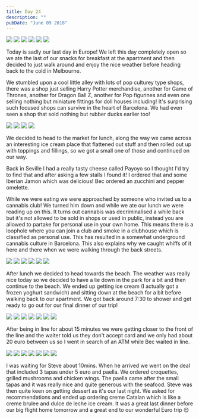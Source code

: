 ```yaml
---
title: Day 24
description: ""
pubDate: "June 09 2018"
---
```



<Grid>
  <Img src="2018-europe/2af3bc65-239f-4412-8438-e69ab0c1106e-7e26c98933042a8c708dfcc78a70fe67c60a54c8.jpg" />
  <Img src="2018-europe/9a894851-7034-43c0-add2-fd6e440cec67-4d842ce3c7f8ca191afd1bd2170594006ca0fb73.jpg" />
  <Img src="2018-europe/94096bf6-9e60-4fd1-87d4-e97e4894ced1-b67e7507fa85a27db9a6fa4b0e9f21cf39634643.jpg" />
  <Img src="2018-europe/a0eaa4bb-cf9a-4e58-ba8c-385411595dcb-01d0e2b2040bd83f82ebd00ecc0661cef0b08918.jpg" />
  <Img src="2018-europe/4cd66cce-ccf6-4dba-a64a-8dd5083203ea-53ff4fb32cfba0c799fe0fbad18c95c1f03e7e44.jpg" />
  <Img src="2018-europe/36cbdd30-fa0b-4adb-b7bd-4a4d245eceb4-fd72116b5f35f0cb78e055858381efd9ea1ae556.jpg" />
</Grid>

Today is sadly our last day in Europe! We left this day completely open so we ate the last of our snacks for breakfast at the apartment and then decided to just walk around and enjoy the nice weather before heading back to the cold in Melbourne.

We stumbled upon a cool little alley with lots of pop culturey type shops, there was a shop just selling Harry Potter merchandise, another for Game of Thrones, another for Dragon Ball Z, another for Pop figurines and even one selling nothing but miniature fittings for doll houses including! It's surprising such focused shops can survive in the heart of Barcelona. We had even seen a shop that sold nothing but rubber ducks earlier too!

<Grid>
  <Img src="2018-europe/993c6fae-b11d-4679-84fb-02ee0ef560ec-e71bb65d5187b21f0bbcd01dc18342ffe29ae453.jpg" />
  <Img src="2018-europe/4706b9fe-2feb-4aa2-b494-738843ced44d-6164a88de62e55495d4b775e10b4c0a510bd836d.jpg" />
  <Img src="2018-europe/a6618efe-abef-40e8-894d-25fd272d9b1a-4fa310801bc6084e6617b648eefdaf5a48c0a90c.jpg" />
  <Img src="2018-europe/56210b21-a655-45e2-b9db-681a461e2288-feccae2a9803056485557ea25bc4ba2fd40ae3f0.jpg" />
</Grid>

We decided to head to the market for lunch, along the way we came across an interesting ice cream place that flattened out stuff and then rolled out up with toppings and fillings, so we got a small one of those and continued on our way.

Back in Seville I had a really tasty cheese called Payoyo so I thought I'd try to find that and after asking a few stalls I found it! I ordered that and some Iberian Jamon which was delicious! Bec ordered an zucchini and pepper omelette.

While we were eating we were approached by someone who invited us to a cannabis club! We turned him down and while we ate our lunch we were reading up on this. It turns out cannabis was decriminalised a while back but it's not allowed to be sold in shops or used in public, instead you are allowed to partake for personal use in your own home. This means there is a loophole where you can join a club and smoke in a clubhouse which is classified as personal use. This has resulted in a somewhat underground cannabis culture in Barcelona. This also explains why we caught whiffs of it here and there when we were walking through the back streets.

<Grid>
  <Img src="2018-europe/c944a6ca-dcf8-4240-bcc1-adc93aa50315-4695afe4ebce67c1c5a35a0647a8194db1e3bc2d.jpg" />
  <Img src="2018-europe/476c1460-65fb-4170-a46b-9bb862057bf3-348e576787afd460ccae8341662fcedd4293553c.jpg" />
  <Img src="2018-europe/5b2c3413-c54f-4014-afdb-3a8a161dcd5c-8991f43e679437239dfb4cefd15f176706cf69fa.jpg" />
  <Img src="2018-europe/e1026888-41a5-4e0a-b6be-415833df38d3-ae7097df12f5e444374f6eb95b30832b6f8dc42c.jpg" />
  <Img src="2018-europe/72a7e01e-32ab-4b64-bbf2-587f3b01eae0-394362d4628786fceb3c94d53d2bacc2d717b172.jpg" />
  <Img src="2018-europe/19a91bc3-ab21-430e-a717-ccf9f796b14a-94bf480d301899e53851a50dd3ef93c84c3c0345.jpg" />
</Grid>

After lunch we decided to head towards the beach. The weather was really nice today so we decided to have a lie down in the park for a bit and then continue to the beach. We ended up getting ice cream (I actually got a frozen yoghurt sandwich) and sitting down at the beach for a bit before walking back to our apartment. We got back around 7:30 to shower and get ready to go out for our final dinner of our trip!

<Grid>
  <Img src="2018-europe/fce2fd02-fb95-4424-8b63-b08c7b37330b-65d18f8ad33974c59574832507bf1d6a4f0526b2.jpg" />
  <Img src="2018-europe/3ad6bbf7-eb36-45ee-af33-464417b1756a-481a3c9cd6f9ce7378154911ed8302ae635cf1b9.jpg" />
  <Img src="2018-europe/377c4eb6-3ce1-4791-b957-a8debe5b1e77-9e7c401d4264111740fe871652c0c5d33ab47c5a.jpg" />
  <Img src="2018-europe/4e983143-2445-40b0-8ada-7a06446291ef-f9eff08362c68ccf513ed3cd0dbbb9a4dc033cdc.jpg" />
  <Img src="2018-europe/3b509c81-6d9d-44f2-a0bf-cc242dabf66f-725c277c214ba8ec144cb50cd19d05b466a27ed6.jpg" />
</Grid>

<Grid>
  <Img src="2018-europe/c32c8b40-5183-4c2d-9ee9-90cfb1c7419d-87e64debd99b9f29bdfe755d95f0010d7b6cf907.jpg" />
  <Img src="2018-europe/83cfc91b-43b7-4867-a9c0-b21b9c835072-f39713560ba79825ab9eb415c6b8ba43fc399e66.jpg" />
</Grid>

After being in line for about 15 minutes we were getting closer to the front of the line and the waiter told us they don't accept card and we only had about 20 euro between us so I went in search of an ATM while Bec waited in line.

<Grid>
  <Img src="2018-europe/24cb9ac6-890c-42f8-97b8-138ac04ae19e-0648746e27a5e19ad688cf315a5a462389a458fb.jpg" />
  <Img src="2018-europe/0b20af8e-cb6e-4fb9-a970-241d231dc541-11493a2b006c654c83879fdb8ff31b208d5686c6.jpg" />
  <Img src="2018-europe/4577e97a-a5e8-44d1-8273-bfc9a1cb0b30-d5814212a9a7ddfbdc10893c4a31bdfe8868afe8.jpg" />
  <Img src="2018-europe/99035337-d5a5-4729-b7e1-1d8ba78ee268-a09a055b53af5e1edaf5449b991d42c06ae608c4.jpg" />
  <Img src="2018-europe/28363b1a-23c2-4d86-932a-8515bc541ad3-4d2d6293681f9fbcfcea91f455e90c245ae6bc0e.jpg" />
  <Img src="2018-europe/a243d63c-00d4-4369-bb0b-5d83c7d3ded0-41f0a1517beff406fd6d9b5bdeaf66c274266385.jpg" />
  <Img src="2018-europe/a355b65e-af67-4383-a4dd-17b95a0bbd5b-38c6d26c0c51a4ad2ce5233fea799f35c558363c.jpg" />
</Grid>

I was waiting for Steve about 10mins. When he arrived we went on the deal that included 3 tapas under 5 euro and paella. We ordered croquettes, grilled mushrooms and chicken wings. The paella came after the small tapas and it was really nice and quite generous with the seafood. Steve was then quite keen on getting dessert as it's our last night. We asked for recommendations and ended up ordering creme Catalan which is like a creme brulee and dulce de leche ice cream. It was a great last dinner before our big flight home tomorrow and a great end to our wonderful Euro trip 😍
